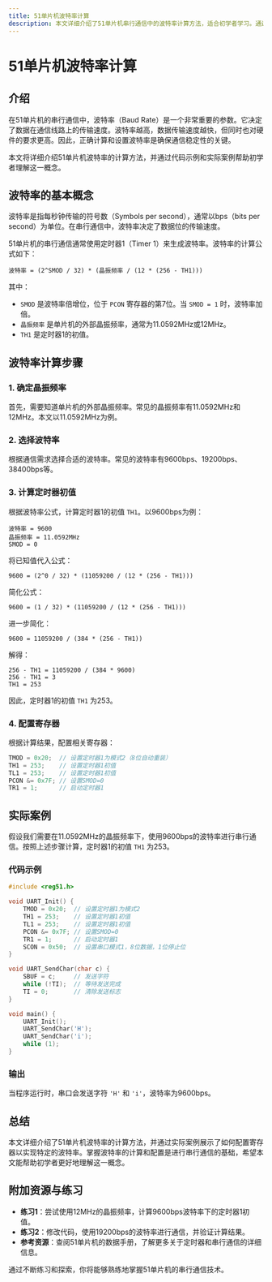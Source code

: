 ```yaml
---
title: 51单片机波特率计算
description: 本文详细介绍了51单片机串行通信中的波特率计算方法，适合初学者学习。通过清晰的解释、代码示例和实际案例，帮助读者掌握波特率计算的原理和应用。
---
```


# 51单片机波特率计算

## 介绍

在51单片机的串行通信中，波特率（Baud Rate）是一个非常重要的参数。它决定了数据在通信线路上的传输速度。波特率越高，数据传输速度越快，但同时也对硬件的要求更高。因此，正确计算和设置波特率是确保通信稳定性的关键。

本文将详细介绍51单片机波特率的计算方法，并通过代码示例和实际案例帮助初学者理解这一概念。

## 波特率的基本概念

波特率是指每秒钟传输的符号数（Symbols per second），通常以bps（bits per second）为单位。在串行通信中，波特率决定了数据位的传输速度。

51单片机的串行通信通常使用定时器1（Timer 1）来生成波特率。波特率的计算公式如下：

```
波特率 = (2^SMOD / 32) * (晶振频率 / (12 * (256 - TH1)))
```

其中：
- `SMOD` 是波特率倍增位，位于 `PCON` 寄存器的第7位。当 `SMOD = 1` 时，波特率加倍。
- `晶振频率` 是单片机的外部晶振频率，通常为11.0592MHz或12MHz。
- `TH1` 是定时器1的初值。

## 波特率计算步骤

### 1. 确定晶振频率

首先，需要知道单片机的外部晶振频率。常见的晶振频率有11.0592MHz和12MHz。本文以11.0592MHz为例。

### 2. 选择波特率

根据通信需求选择合适的波特率。常见的波特率有9600bps、19200bps、38400bps等。

### 3. 计算定时器初值

根据波特率公式，计算定时器1的初值 `TH1`。以9600bps为例：

```
波特率 = 9600
晶振频率 = 11.0592MHz
SMOD = 0
```

将已知值代入公式：

```
9600 = (2^0 / 32) * (11059200 / (12 * (256 - TH1)))
```

简化公式：

```
9600 = (1 / 32) * (11059200 / (12 * (256 - TH1)))
```

进一步简化：

```
9600 = 11059200 / (384 * (256 - TH1))
```

解得：

```
256 - TH1 = 11059200 / (384 * 9600)
256 - TH1 = 3
TH1 = 253
```

因此，定时器1的初值 `TH1` 为253。

### 4. 配置寄存器

根据计算结果，配置相关寄存器：

```c
TMOD = 0x20;  // 设置定时器1为模式2（8位自动重装）
TH1 = 253;    // 设置定时器1初值
TL1 = 253;    // 设置定时器1初值
PCON &= 0x7F; // 设置SMOD=0
TR1 = 1;      // 启动定时器1
```

## 实际案例

假设我们需要在11.0592MHz的晶振频率下，使用9600bps的波特率进行串行通信。按照上述步骤计算，定时器1的初值 `TH1` 为253。

### 代码示例

```c
#include <reg51.h>

void UART_Init() {
    TMOD = 0x20;  // 设置定时器1为模式2
    TH1 = 253;    // 设置定时器1初值
    TL1 = 253;    // 设置定时器1初值
    PCON &= 0x7F; // 设置SMOD=0
    TR1 = 1;      // 启动定时器1
    SCON = 0x50;  // 设置串口模式1，8位数据，1位停止位
}

void UART_SendChar(char c) {
    SBUF = c;     // 发送字符
    while (!TI);  // 等待发送完成
    TI = 0;       // 清除发送标志
}

void main() {
    UART_Init();
    UART_SendChar('H');
    UART_SendChar('i');
    while (1);
}
```

### 输出

当程序运行时，串口会发送字符 `'H'` 和 `'i'`，波特率为9600bps。

## 总结

本文详细介绍了51单片机波特率的计算方法，并通过实际案例展示了如何配置寄存器以实现特定的波特率。掌握波特率的计算和配置是进行串行通信的基础，希望本文能帮助初学者更好地理解这一概念。

## 附加资源与练习

- **练习1**：尝试使用12MHz的晶振频率，计算9600bps波特率下的定时器1初值。
- **练习2**：修改代码，使用19200bps的波特率进行通信，并验证计算结果。
- **参考资源**：查阅51单片机的数据手册，了解更多关于定时器和串行通信的详细信息。

通过不断练习和探索，你将能够熟练地掌握51单片机的串行通信技术。